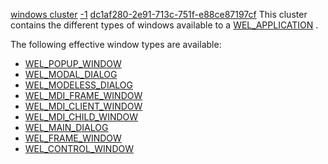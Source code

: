 [[Property:title|windows cluster]]
[[Property:weight|-1]]
[[Property:uuid|dc1af280-2e91-713c-751f-e88ce87197cf]]
This cluster contains the different types of windows available to a [[ref:/libraries/wel/reference/wel_application_chart|WEL_APPLICATION]] . 

The following effective window types are available:
*  [[ref:/libraries/wel/reference/wel_popup_window_chart|WEL_POPUP_WINDOW]]  
*  [[ref:/libraries/wel/reference/wel_modal_dialog_chart|WEL_MODAL_DIALOG]]  
*  [[ref:/libraries/wel/reference/wel_modeless_dialog_chart|WEL_MODELESS_DIALOG]]  
*  [[ref:/libraries/wel/reference/wel_mdi_frame_window_chart|WEL_MDI_FRAME_WINDOW]]  
*  [[ref:/libraries/wel/reference/wel_mdi_client_window_chart|WEL_MDI_CLIENT_WINDOW]]  
*  [[ref:/libraries/wel/reference/wel_mdi_child_window_chart|WEL_MDI_CHILD_WINDOW]]  
*  [[ref:/libraries/wel/reference/wel_main_dialog_chart|WEL_MAIN_DIALOG]]  
*  [[ref:/libraries/wel/reference/wel_frame_window_chart|WEL_FRAME_WINDOW]]  
*  [[ref:/libraries/wel/reference/wel_control_window_chart|WEL_CONTROL_WINDOW]]  

{{note| '''Note:''' A WEL application must contain at least one window. See the [[WEL Tutorial]]  for details of how to set up your first window within a [[ref:/libraries/wel/reference/wel_application_chart|WEL_APPLICATION]] . }}



